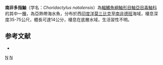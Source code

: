 {{Speciesbox 
| taxon = Choridactylus natalensis
| status = NE
| status_system = IUCN3.1
| authority =  [[Gilchrist|Gilchrist]], 1902
| synonyms = *''Choridactylodes natalensis'' <small>Gilchrist, 1902</small>
}}
'''南非多指鮋'''（学名：''Choridactylus natalensis''）為[[輻鰭魚綱|輻鰭魚綱]][[鮋形目|鮋形目]][[鮋亞目|鮋亞目]][[毒鮋科|毒鮋科]]的其中一[[種|種]]，為亞熱帶海水魚，分布於西[[印度洋|印度洋]][[莫三比克|莫三比克]]至[[南非|南非]][[德班|德班]]海域，棲息深度35-75公尺，體長可達14公分，棲息在底層水域，生活習性不明。

==参考文献==
*{{FishBase_species|genus=Choridactylus|species=natalensis |year=2014|month=5}}

{{Taxonbar|from=Q1822551}}

[[Category:多指鮋屬|N]]
[[Category:1902年描述的鱼类|N]]